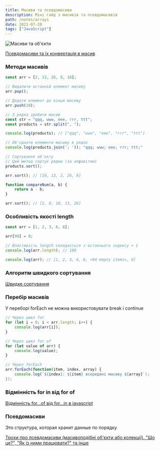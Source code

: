 ```yaml
---
title: Масиви та псевдомасиви
description: Міні гайд з масивів та псевдомасивів
path: /notes/arrays
date: 2021-07-20
tags: ["JavaScript"]
---
```


![Масиви та об'єкти](objects-arrays.jpg)

[Псевдомасиви та їх конвертація в масив](https://habr.com/ru/post/336136/)

### Методи масивів

```jsx
const arr = [2, 13, 26, 8, 10];

// Видалити останній елемент масиву
arr.pop();

// Додати елемент до кінця масиву
arr.push(10);

// З рядка зробити масив
const str = "qqq, www, eee, rrr, ttt";
const products = str.split(", ");

console.log(products); // ["qqq", "www", "eee", "rrr", "ttt"]

// Об'єднати елементи масиву в рядок
console.log(products.join('; ')); "qqq; www; eee; rrr; ttt;"

// Сортування об'єкту
// Цей метод сортує рядки (за алфавітом)
products.sort();

arr.sort(); // [10, 13, 2, 26, 8]

function compareNum(a, b) {
	return a - b;
}

arr.sort(); // [2, 8, 10, 13, 26]

```

### Особливість якості length

```jsx
const arr = [1, 2, 3, 6, 8];

arr[99] = 0;

// Властивість length складається з останнього індексу + 1
console.log(arr.length); // 100

console.log(arr); // [1, 2, 3, 6, 8, <94 empty items>, 0]
```

### Алгоритм швидкого сортування

[Швидке сортування](http://algolist.ru/sort/quick_sort.php)

### Перебір масивів

У переборі forEach не можна використовувати break і continue

```jsx
// Через цикл for
for (let i = 0; i < arr.length; i++) {
	console.log(arr[i]);
}

// Через цикл for of
for (let value of arr) {
	console.log(value);
}

// Через forEach
arr.forEach(function(item, index, array) {
	console.log(`${index}: ${item} всередині масиву ${array]`);
});
```

### Відмінність for in від for of

[Відмінність for...of від for...in в javascript](http://coldfox.ru/article/5c7ffe64bbf20e61c12c7348/Отличие-for-of-от-for-in-в-javascript)

### Псевдомасиви

Это структура, которая хранит данные по порядку

[Трохи про псевдомасиви (масивоподібні об'єкти або колекції). "Що це?", "Як із ними працювати?" та інше](https://habr.com/ru/post/336136/)
